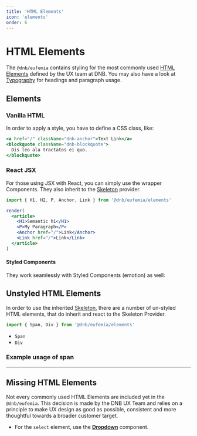 ```yaml
---
title: 'HTML Elements'
icon: 'elements'
order: 6
---
```



# HTML Elements

The `@dnb/eufemia` contains styling for the most commonly used [HTML Elements](https://developer.mozilla.org/en-US/docs/Web/HTML/Element) defined by the UX team at DNB. You may also have a look at [Typography](/uilib/typography) for headings and paragraph usage.

## Elements

<ListSummaryFromPages returnListItems slug="uilib/elements/" />

### Vanilla HTML

In order to apply a style, you have to define a CSS class, like:

```jsx
<a href="/" className="dnb-anchor">Text Link</a>
<blockquote className="dnb-blockquote">
  Dis leo ala tractatos ei quo.
</blockquote>
```

### React JSX

For those using JSX with React, you can simply use the wrapper Components. They also inherit to the [Skeleton](/uilib/components/skeleton) provider.

```jsx
import { H1, H2, P, Anchor, Link } from '@dnb/eufemia/elements'

render(
  <article>
    <H1>Semantic h1</H1>
    <P>My Paragraph</P>
    <Anchor href="/">Link</Anchor>
    <Link href="/">Link</Link>
  </article>
)
```

#### Styled Components

They work seamlessly with Styled Components (emotion) as well:

<StyledComponentsExample />

## Unstyled HTML Elements

In order to use the inherited [Skeleton](/uilib/components/skeleton), there are a number of un-styled HTML elements, that do inherit and react to the Skeleton Provider.

```jsx
import { Span, Div } from '@dnb/eufemia/elements'
```

- `Span`
- `Div`

### Example usage of span

<UnstyledExample />

---

## Missing HTML Elements

Not every commonly used HTML Elements are included yet in the `@dnb/eufemia`. This decision is made by the DNB UX Team and relies on a principle to make UX design as good as possible, consistent and more thoughtful towards a broader customer target.

- For the `select` element, use the [**Dropdown**](/uilib/components/dropdown) component.
